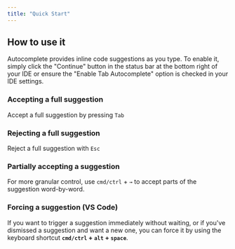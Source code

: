 ```yaml
---
title: "Quick Start"
---
```


## How to use it[​](#how-to-use-it "Direct link to How to use it")

Autocomplete provides inline code suggestions as you type. To enable it, simply click the "Continue" button in the status bar at the bottom right of your IDE or ensure the "Enable Tab Autocomplete" option is checked in your IDE settings.

### Accepting a full suggestion[​](#accepting-a-full-suggestion "Direct link to Accepting a full suggestion")

Accept a full suggestion by pressing `Tab`

### Rejecting a full suggestion[​](#rejecting-a-full-suggestion "Direct link to Rejecting a full suggestion")

Reject a full suggestion with `Esc`

### Partially accepting a suggestion[​](#partially-accepting-a-suggestion "Direct link to Partially accepting a suggestion")

For more granular control, use `cmd/ctrl` + `→` to accept parts of the suggestion word-by-word.

### Forcing a suggestion (VS Code)[​](#forcing-a-suggestion-vs-code "Direct link to Forcing a suggestion (VS Code)")

If you want to trigger a suggestion immediately without waiting, or if you've dismissed a suggestion and want a new one, you can force it by using the keyboard shortcut **`cmd/ctrl` + `alt` + `space`**.

